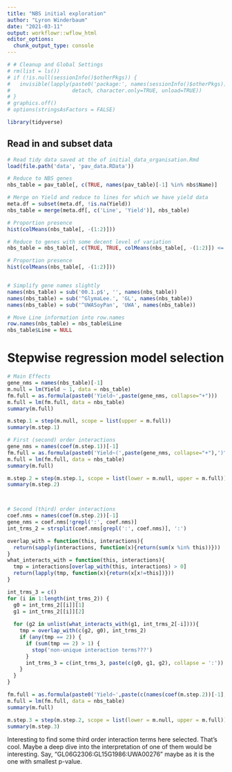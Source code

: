 ```yaml
---
title: "NBS initial exploration"
author: "Lyron Winderbaum"
date: "2021-03-11"
output: workflowr::wflow_html
editor_options:
  chunk_output_type: console
---
```


```r
# # Cleanup and Global Settings
# rm(list = ls())
# if (!is.null(sessionInfo()$otherPkgs)) {
#   invisible(lapply(paste0('package:', names(sessionInfo()$otherPkgs)), 
#                    detach, character.only=TRUE, unload=TRUE))
# }
# graphics.off()
# options(stringsAsFactors = FALSE)

library(tidyverse)
```

## Read in and subset data

```r
# Read tidy data saved at the of initial_data_organisation.Rmd
load(file.path('data', 'pav_data.RData'))

# Reduce to NBS genes
nbs_table = pav_table[, c(TRUE, names(pav_table)[-1] %in% nbs$Name)]

# Merge on Yield and reduce to lines for which we have yield data
meta.df = subset(meta.df, !is.na(Yield))
nbs_table = merge(meta.df[, c('Line', 'Yield')], nbs_table)

# Proportion presence
hist(colMeans(nbs_table[, -(1:2)]))

# Reduce to genes with some decent level of variation
nbs_table = nbs_table[, c(TRUE, TRUE, colMeans(nbs_table[, -(1:2)]) <= 0.98 & colMeans(nbs_table[, -(1:2)]) >= 0.02)]

# Proportion presence
hist(colMeans(nbs_table[, -(1:2)]))


# Simplify gene names slightly
names(nbs_table) = sub('00.1.p$', '', names(nbs_table))
names(nbs_table) = sub('^GlymaLee.', 'GL', names(nbs_table))
names(nbs_table) = sub('^UWASoyPan', 'UWA', names(nbs_table))

# Move Line information into row.names
row.names(nbs_table) = nbs_table$Line
nbs_table$Line = NULL
```


# Stepwise regression model selection

```r
# Main Effects
gene_nms = names(nbs_table)[-1]
m.null = lm(Yield ~ 1, data = nbs_table)
fm.full = as.formula(paste0('Yield~',paste(gene_nms, collapse="+")))
m.full = lm(fm.full, data = nbs_table)
summary(m.full)

m.step.1 = step(m.null, scope = list(upper = m.full))
summary(m.step.1)

# First (second) order interactions
gene_nms = names(coef(m.step.1))[-1]
fm.full = as.formula(paste0('Yield~(',paste(gene_nms, collapse="+"),')^2'))
m.full = lm(fm.full, data = nbs_table)
summary(m.full)

m.step.2 = step(m.step.1, scope = list(lower = m.null, upper = m.full))
summary(m.step.2)



# Second (third) order interactions
coef.nms = names(coef(m.step.2))[-1]
gene_nms = coef.nms[!grepl(':', coef.nms)]
int_trms_2 = strsplit(coef.nms[grepl(':', coef.nms)], ':')

overlap_with = function(this, interactions){
  return(sapply(interactions, function(x){return(sum(x %in% this))}))
}
what_interacts_with = function(this, interactions){
  tmp = interactions[overlap_with(this, interactions) > 0]
  return(lapply(tmp, function(x){return(x[x!=this])}))
}

int_trms_3 = c()
for (i in 1:length(int_trms_2)) {
  g0 = int_trms_2[[i]][1]
  g1 = int_trms_2[[i]][2]
  
  for (g2 in unlist(what_interacts_with(g1, int_trms_2[-i]))){
    tmp = overlap_with(c(g2, g0), int_trms_2)
    if (any(tmp == 2)) {
      if (sum(tmp == 2) > 1) {
        stop('non-unique interaction terms???')
      }
      int_trms_3 = c(int_trms_3, paste(c(g0, g1, g2), collapse = ':'))
    }
  }
}

fm.full = as.formula(paste0('Yield~',paste(c(names(coef(m.step.2))[-1], int_trms_3), collapse="+")))
m.full = lm(fm.full, data = nbs_table)
summary(m.full)

m.step.3 = step(m.step.2, scope = list(lower = m.null, upper = m.full))
summary(m.step.3)


```


Interesting to find some third order interaction terms here selected. That's
cool. Maybe a deep dive into the interpretation of one of them would be 
interesting. Say, "GL06G2306:GL15G1986:UWA00276" maybe as it is the one with 
smallest p-value.


